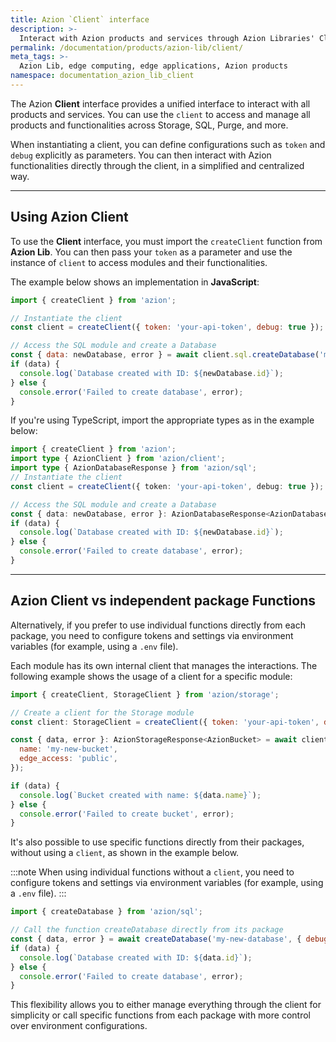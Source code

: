 ```yaml
---
title: Azion `Client` interface
description: >-
  Interact with Azion products and services through Azion Libraries' Client interface.
permalink: /documentation/products/azion-lib/client/
meta_tags: >-
  Azion Lib, edge computing, edge applications, Azion products
namespace: documentation_azion_lib_client
---
```



The Azion **Client** interface provides a unified interface to interact with all products and services. You can use the `client` to access and manage all products and functionalities across Storage, SQL, Purge, and more. 

When instantiating a client, you can define configurations such as `token` and `debug` explicitly as parameters. You can then interact with Azion functionalities directly through the client, in a simplified and centralized way.

---

## Using Azion Client

To use the **Client** interface, you must import the `createClient` function from **Azion Lib**. You can then pass your `token` as a parameter and use the instance of `client` to access modules and their functionalities.

The example below shows an implementation in **JavaScript**:

```js
import { createClient } from 'azion';

// Instantiate the client
const client = createClient({ token: 'your-api-token', debug: true });

// Access the SQL module and create a Database
const { data: newDatabase, error } = await client.sql.createDatabase('my-new-database');
if (data) {
  console.log(`Database created with ID: ${newDatabase.id}`);
} else {
  console.error('Failed to create database', error);
}
```

If you're using TypeScript, import the appropriate types as in the example below:

```ts
import { createClient } from 'azion';
import type { AzionClient } from 'azion/client';
import type { AzionDatabaseResponse } from 'azion/sql';
// Instantiate the client
const client = createClient({ token: 'your-api-token', debug: true });

// Access the SQL module and create a Database
const { data: newDatabase, error }: AzionDatabaseResponse<AzionDatabase> = await client.sql.createDatabase('my-new-database');
if (data) {
  console.log(`Database created with ID: ${newDatabase.id}`);
} else {
  console.error('Failed to create database', error);
}
```

---

## Azion Client vs independent package Functions

Alternatively, if you prefer to use individual functions directly from each package, you need to configure tokens and settings via environment variables (for example, using a `.env` file). 

Each module has its own internal client that manages the interactions. The following example shows the usage of a client for a specific module:

```js
import { createClient, StorageClient } from 'azion/storage';

// Create a client for the Storage module
const client: StorageClient = createClient({ token: 'your-api-token', debug: true });

const { data, error }: AzionStorageResponse<AzionBucket> = await client.createBucket({
  name: 'my-new-bucket',
  edge_access: 'public',
});

if (data) {
  console.log(`Bucket created with name: ${data.name}`);
} else {
  console.error('Failed to create bucket', error);
}
```

It's also possible to use specific functions directly from their packages, without using a `client`, as shown in the example below.

:::note
When using individual functions without a `client`, you need to configure tokens and settings via environment variables (for example, using a `.env` file).
:::

```js
import { createDatabase } from 'azion/sql';

// Call the function createDatabase directly from its package
const { data, error } = await createDatabase('my-new-database', { debug: true });
if (data) {
  console.log(`Database created with ID: ${data.id}`);
} else {
  console.error('Failed to create database', error);
}
```

This flexibility allows you to either manage everything through the client for simplicity or call specific functions from each package with more control over environment configurations.
